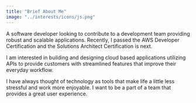 ```yaml
---
title: "Brief About Me"
image: "../interests/icons/js.png"
---
```


A software developer looking to contribute to a development team providing robust and scalable applications. Recently, I passed the AWS Developer Certification and the Solutions Architect Certification is next. 

I am interested in building and designing cloud based applications utilizing APIs to provide customers with streamlined features that improve their everyday workflow. 

I have always thought of technology as tools that make life a little less stressful and work more enjoyable. I want to be a part of a team that provides a great user experience. 